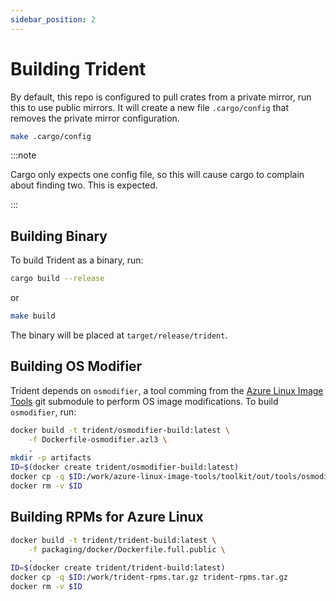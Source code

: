 ```yaml
---
sidebar_position: 2
---
```


# Building Trident

By default, this repo is configured to pull crates from a private mirror, run
this to use public mirrors. It will create a new file `.cargo/config` that
removes the private mirror configuration.

```bash
make .cargo/config
```

:::note

Cargo only expects one config file, so this will cause cargo to complain about finding two. This is expected.

:::

## Building Binary

To build Trident as a binary, run:

```bash
cargo build --release
```

or

```bash
make build
```

The binary will be placed at `target/release/trident`.

## Building OS Modifier

Trident depends on `osmodifier`, a tool comming from the [Azure Linux Image
Tools](https://github.com/microsoft/azure-linux-image-tools) git submodule to
perform OS image modifications. To build `osmodifier`, run:

```bash
docker build -t trident/osmodifier-build:latest \
	-f Dockerfile-osmodifier.azl3 \
	.
mkdir -p artifacts
ID=$(docker create trident/osmodifier-build:latest)
docker cp -q $ID:/work/azure-linux-image-tools/toolkit/out/tools/osmodifier artifacts/osmodifier
docker rm -v $ID
```

## Building RPMs for Azure Linux

```bash
docker build -t trident/trident-build:latest \
    -f packaging/docker/Dockerfile.full.public \
    .
ID=$(docker create trident/trident-build:latest)
docker cp -q $ID:/work/trident-rpms.tar.gz trident-rpms.tar.gz
docker rm -v $ID
```